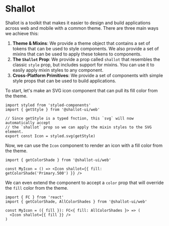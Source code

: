 
<Meta title="The Shallot Prop" />

# Shallot

Shallot is a toolkit that makes it easier to design and build applications across web and mobile with a common theme. There are three main ways we achieve this:

1. **Theme & Mixins**: We provide a theme object that contains a set of tokens that can be used to style components. We also provide a set of mixins that can be used to apply these tokens to components.
2. **The `Shallot` Prop**: We provide a prop called `shallot` that resembles the classic `style` prop, but includes support for mixins. You can use it to easily apply mixin styles to any component.
3. **Cross-Platform Primitives**: We provide a set of components with simple style props that can be used to build applications.

To start, let's make an SVG icon component that can pull its fill color from the theme.

```tsx
import styled from 'styled-components'
import { getStyle } from '@shallot-ui/web'

// Since getStyle is a typed fnction, this `svg` will now automatically accept
// the `shallot` prop so we can apply the mixin styles to the SVG element.
export const Icon = styled.svg(getStyle)
```

Now, we can use the `Icon` component to render an icon with a fill color from the theme.

```tsx
import { getColorShade } from '@shallot-ui/web'

const MyIcon = () => <Icon shallot={{ fill: getColorShade('Primary.500') }} />
```

We can even extend the component to accept a `color` prop that will override the `fill` color from the theme.

```tsx
import { FC } from 'react'
import { getColorShade, AllColorShades } from '@shallot-ui/web'

const MyIcon = ({ fill }): FC<{ fill: AllColorShades }> => (
  <Icon shallot={{ fill }} />
)
```

